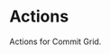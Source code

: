 
<Meta title="Components/Actions" />

# Actions

Actions for Commit Grid.

<Canvas>
  <Story name="Default">
    <Actions />
  </Story>
  <Story name="Disabled">
    <Actions disabled/>
  </Story>
  <Story name="Dirty">
    <Actions dirty/>
  </Story>
  <Story name="Images">
    <Actions images={[
      {name: 'A', commits: [1, 2, 3]},
      {name: 'B', commits: [1, 2, 3]},
      {name: 'C', commits: [1, 2, 3]},
    ]}/>
  </Story>
  <Story name="Full">
    <Actions dirty images={[
      {name: 'A', commits: [1, 2, 3]},
      {name: 'B', commits: [1, 2, 3]},
      {name: 'C', commits: [1, 2, 3]},
    ]}/>
  </Story>
</Canvas>
